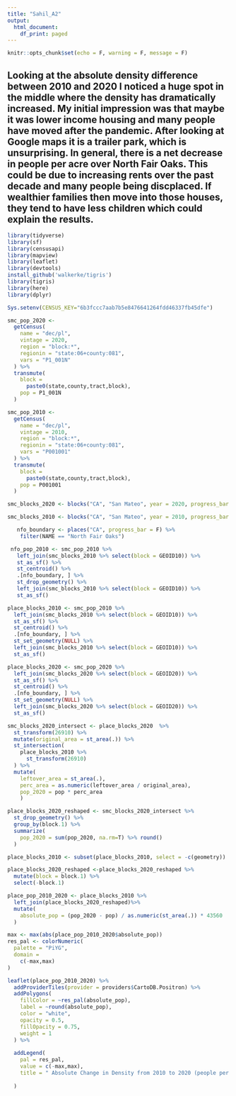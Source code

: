 ```yaml
---
title: "Sahil_A2"
output:
  html_document:
    df_print: paged
---
```

```r
knitr::opts_chunk$set(echo = F, warning = F, message = F)
```


## Looking at the absolute density difference between 2010 and 2020 I noticed a huge spot in the middle where the density has dramatically increased. My initial impression was that maybe it was lower income housing and many people have moved after the pandemic. After looking at Google maps it is a trailer park, which is unsurprising. In general, there is a net decrease in people per acre over North Fair Oaks. This could be due to increasing rents over the past decade and many people being discplaced. If wealthier families then move into those houses, they tend to have less children which could explain the results.  

```r
library(tidyverse)
library(sf)
library(censusapi)
library(mapview)
library(leaflet)
library(devtools)
install_github('walkerke/tigris')
library(tigris)
library(here)
library(dplyr)
```


```r
Sys.setenv(CENSUS_KEY="6b3fccc7aab7b5e8476641264fdd46337fb45dfe")

smc_pop_2020 <-
  getCensus(
    name = "dec/pl",
    vintage = 2020,
    region = "block:*", 
    regionin = "state:06+county:081",
    vars = "P1_001N"
  ) %>% 
  transmute(
    block =
      paste0(state,county,tract,block),
    pop = P1_001N
  )

```

<!-- # Collect 2010 decennial data -->

```r

smc_pop_2010 <-
  getCensus(
    name = "dec/pl",
    vintage = 2010,
    region = "block:*", 
    regionin = "state:06+county:081",
    vars = "P001001"
  ) %>% 
  transmute(
    block =
      paste0(state,county,tract,block),
    pop = P001001
  )

```


<!-- 2020 blocks -->
```r
smc_blocks_2020 <- blocks("CA", "San Mateo", year = 2020, progress_bar = F)
```

<!-- 2010 blocks -->
```r
smc_blocks_2010 <- blocks("CA", "San Mateo", year = 2010, progress_bar = F)
```

<!-- Shape file blocks for 2010 and nfo boundary -->

```r
   nfo_boundary <- places("CA", progress_bar = F) %>%
    filter(NAME == "North Fair Oaks")

 nfo_pop_2010 <- smc_pop_2010 %>%
   left_join(smc_blocks_2010 %>% select(block = GEOID10)) %>%
   st_as_sf() %>%
   st_centroid() %>%
   .[nfo_boundary, ] %>%
   st_drop_geometry() %>%
   left_join(smc_blocks_2010 %>% select(block = GEOID10)) %>%
   st_as_sf()
```

<!-- #Shape file blocks for 2010 -->
```r
place_blocks_2010 <- smc_pop_2010 %>% 
  left_join(smc_blocks_2010 %>% select(block = GEOID10)) %>% 
  st_as_sf() %>% 
  st_centroid() %>% 
  .[nfo_boundary, ] %>% 
  st_set_geometry(NULL) %>% 
  left_join(smc_blocks_2010 %>% select(block = GEOID10)) %>% 
  st_as_sf()
```
```r
place_blocks_2020 <- smc_pop_2020 %>% 
  left_join(smc_blocks_2020 %>% select(block = GEOID20)) %>% 
  st_as_sf() %>% 
  st_centroid() %>% 
  .[nfo_boundary, ] %>% 
  st_set_geometry(NULL) %>% 
  left_join(smc_blocks_2020 %>% select(block = GEOID20)) %>% 
  st_as_sf()
```
```r
smc_blocks_2020_intersect <- place_blocks_2020  %>%
  st_transform(26910) %>% 
  mutate(original_area = st_area(.)) %>% 
  st_intersection(
    place_blocks_2010 %>% 
      st_transform(26910)
  ) %>% 
  mutate(
    leftover_area = st_area(.),
    perc_area = as.numeric(leftover_area / original_area),
    pop_2020 = pop * perc_area
    )
```

```r
place_blocks_2020_reshaped <- smc_blocks_2020_intersect %>%
  st_drop_geometry() %>% 
  group_by(block.1) %>% 
  summarize(
    pop_2020 = sum(pop_2020, na.rm=T) %>% round()
  )
```


```r
place_blocks_2010 <- subset(place_blocks_2010, select = -c(geometry))
```

```r
place_blocks_2020_reshaped <-place_blocks_2020_reshaped %>%
  mutate(block = block.1) %>%
  select(-block.1)
```



```r
place_pop_2010_2020 <- place_blocks_2010 %>% 
  left_join(place_blocks_2020_reshaped)%>% 
  mutate(
    absolute_pop = (pop_2020 - pop) / as.numeric(st_area(.)) * 43560
  )
```
```r
max <- max(abs(place_pop_2010_2020$absolute_pop))
res_pal <- colorNumeric(
  palette = "PiYG",
  domain = 
    c(-max,max)
)
```




```r
leaflet(place_pop_2010_2020) %>% 
  addProviderTiles(provider = providers$CartoDB.Positron) %>% 
  addPolygons(
    fillColor = ~res_pal(absolute_pop),
    label = ~round(absolute_pop),
    color = "white",
    opacity = 0.5,
    fillOpacity = 0.75,
    weight = 1
  ) %>% 
  
  addLegend(
    pal = res_pal,
    value = c(-max,max),
    title = " Absolute Change in Density from 2010 to 2020 (people per acre)"
   
  )
```


